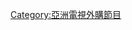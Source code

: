 {{Catnav|頁面分類|...|电视节目|香港電視節目|亞洲電視節目}}
{{Catnav|頁面分類|...|香港電視台|亞洲電視|亞洲電視節目}}

{{Catmore|亞洲電視外購劇集列表}}

[[Category:亞洲電視外購節目|Category:亞洲電視外購節目]]